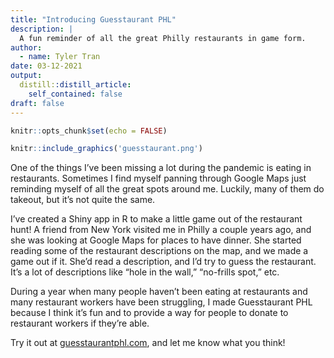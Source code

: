 ```yaml
---
title: "Introducing Guesstaurant PHL"
description: |
  A fun reminder of all the great Philly restaurants in game form.
author:
  - name: Tyler Tran
date: 03-12-2021
output:
  distill::distill_article:
    self_contained: false
draft: false
---
```


```r
knitr::opts_chunk$set(echo = FALSE)
```

```r

knitr::include_graphics('guesstaurant.png')
```

One of the things I've been missing a lot during the pandemic is eating in restaurants. Sometimes I find myself panning through Google Maps just reminding myself of all the great spots around me. Luckily, many of them do takeout, but it's not quite the same.

I've created a Shiny app in R to make a little game out of the restaurant hunt! A friend from New York visited me in Philly a couple years ago, and she was looking at Google Maps for places to have dinner. She started reading some of the restaurant descriptions on the map, and we made a game out if it. She'd read a description, and I'd try to guess the restaurant. It's a lot of descriptions like "hole in the wall," "no-frills spot," etc. 

During a year when many people haven't been eating at restaurants and many restaurant workers have been struggling, I made Guesstaurant PHL because I think it's fun and to provide a way for people to donate to restaurant workers if they're able.

Try it out at [guesstaurantphl.com](guesstaurantphl.com), and let me know what you think!

